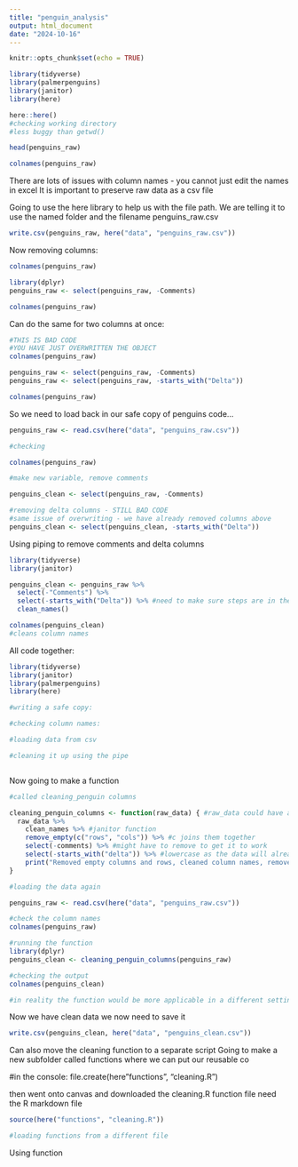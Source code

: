 ```yaml
---
title: "penguin_analysis"
output: html_document
date: "2024-10-16"
---
```


```r
knitr::opts_chunk$set(echo = TRUE)

library(tidyverse)
library(palmerpenguins)
library(janitor)
library(here)
```

```r
here::here()
#checking working directory
#less buggy than getwd()

head(penguins_raw)
```

```r
colnames(penguins_raw)

```
There are lots of issues with column names - you cannot just edit the names in excel
It is important to preserve raw data as a csv file 

Going to use the here library to help us with the file path. We are telling it to use the named folder
and the filename penguins_raw.csv

```r

write.csv(penguins_raw, here("data", "penguins_raw.csv"))

```

Now removing columns:

```r
colnames(penguins_raw)

library(dplyr)
penguins_raw <- select(penguins_raw, -Comments)

colnames(penguins_raw)

```
Can do the same for two columns at once:

```r

#THIS IS BAD CODE 
#YOU HAVE JUST OVERWRITTEN THE OBJECT
colnames(penguins_raw)

penguins_raw <- select(penguins_raw, -Comments)
penguins_raw <- select(penguins_raw, -starts_with("Delta"))

colnames(penguins_raw)


```

So we need to load back in our safe copy of penguins code...

```r
penguins_raw <- read.csv(here("data", "penguins_raw.csv"))

#checking

colnames(penguins_raw)

#make new variable, remove comments

penguins_clean <- select(penguins_raw, -Comments)

#removing delta columns - STILL BAD CODE
#same issue of overwriting - we have already removed columns above 
penguins_clean <- select(penguins_clean, -starts_with("Delta"))

```

Using piping to remove comments and delta columns

```r

library(tidyverse)
library(janitor)

penguins_clean <- penguins_raw %>%
  select(-"Comments") %>%
  select(-starts_with("Delta")) %>% #need to make sure steps are in the right order
  clean_names()

colnames(penguins_clean)
#cleans column names

```

All code together:

```r

library(tidyverse)
library(janitor)
library(palmerpenguins)
library(here)

#writing a safe copy:

#checking column names:

#loading data from csv

#cleaning it up using the pipe



```

Now going to make a function

```r

#called cleaning_penguin columns

cleaning_penguin_columns <- function(raw_data) { #raw_data could have a different name
  raw_data %>%
    clean_names %>% #janitor function
    remove_empty(c("rows", "cols")) %>% #c joins them together
    select(-comments) %>% #might have to remove to get it to work
    select(-starts_with("delta")) %>% #lowercase as the data will already have been cleaned
    print("Removed empty columns and rows, cleaned column names, removed comments and delta columns")
}

#loading the data again

penguins_raw <- read.csv(here("data", "penguins_raw.csv"))

#check the column names
colnames(penguins_raw)

#running the function
library(dplyr)
penguins_clean <- cleaning_penguin_columns(penguins_raw)

#checking the output
colnames(penguins_clean)

#in reality the function would be more applicable in a different setting 
```
Now we have clean data we now need to save it

```r
write.csv(penguins_clean, here("data", "penguins_clean.csv"))

```


Can also move the cleaning function to a separate script
Going to make a new subfolder called functions where we can put our reusable co

#in the console:
file.create(here"functions", "cleaning.R")

then went onto canvas and downloaded the cleaning.R function file
need the R markdown file

```r

source(here("functions", "cleaning.R"))

#loading functions from a different file

```


Using function 
